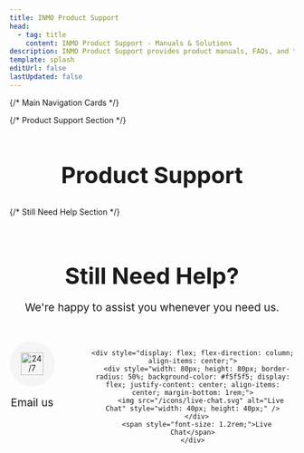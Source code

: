 ```yaml
---
title: INMO Product Support
head:
  - tag: title
    content: INMO Product Support - Manuals & Solutions
description: INMO Product Support provides product manuals, FAQs, and technical support to help you solve problems you may encounter.
template: splash
editUrl: false
lastUpdated: false
---
```



{/* Main Navigation Cards */}
<CardGrid>
  <LinkCard 
    title="Orders"
    icon="document"
    href="/orders/"
  />
  <LinkCard 
    title="Manuals & Downloads"
    icon="open-book"
    href="/manuals/"
  />
  <LinkCard 
    title="Develop"
    icon="setting"
    href="/develop/"
  />
  <LinkCard 
    title="Warranty"
    icon="shield"
    href="https://www.inmoxr.com/pages/warranty-notice"
  />
</CardGrid>

{/* Product Support Section */}
<div style="margin-top: 4rem; text-align: center;">
  <h2 style="font-size: 2.5rem; margin-bottom: 2rem;">Product Support</h2>
  
  <CardGrid>
    <ProductCard 
      title="INMO Air3"
      image="/images/products/inmo-air3-800x400.png"
      href="/air3/"
    />
    <ProductCard 
      title="INMO GO2"
      image="/images/products/inmo-go2-800x400.png"
      href="/go2/"
    />
    <ProductCard 
      title="INMO Air2"
      image="/images/products/inmo-air2-800x400.png"
      href="/air2/"
    />
    <ProductCard 
      title="INMO GO"
      image="/images/products/inmo-go-800x400.png"
      href="/go/"
    />
  </CardGrid>
</div>

{/* Still Need Help Section */}
<div style="margin-top: 5rem; text-align: center; padding-bottom: 3rem;">
  <h2 style="font-size: 2.5rem; margin-bottom: 1rem;">Still Need Help?</h2>
  <p style="font-size: 1.2rem; margin-bottom: 3rem;">We're happy to assist you whenever you need us.</p>
  
  <div style="display: flex; justify-content: center; gap: 4rem;">
    <a href="mailto:support@inmoxr.com" style="text-decoration: none; color: inherit;">
      <div style="display: flex; flex-direction: column; align-items: center;">
        <div style="width: 80px; height: 80px; border-radius: 50%; background-color: #f5f5f5; display: flex; justify-content: center; align-items: center; margin-bottom: 1rem;">
          <img src="/icons/24hours.svg" alt="24/7 Support" style="width: 40px; height: 40px;" />
        </div>
        <span style="font-size: 1.2rem;">Email us</span>
      </div>
    </a>
    
    <div style="display: flex; flex-direction: column; align-items: center;">
      <div style="width: 80px; height: 80px; border-radius: 50%; background-color: #f5f5f5; display: flex; justify-content: center; align-items: center; margin-bottom: 1rem;">
        <img src="/icons/live-chat.svg" alt="Live Chat" style="width: 40px; height: 40px;" />
      </div>
      <span style="font-size: 1.2rem;">Live Chat</span>
    </div>
  </div>
</div>